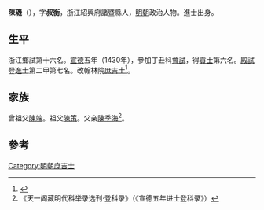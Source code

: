{{Otheruses|other=名为陈玑的其他人物|陈玑}}

'''陳璣'''（{{bd|1398年||？}}），字'''叔衡'''，浙江紹興府諸暨縣人，[[明朝|明朝]]政治人物。進士出身。

== 生平 ==
浙江鄉試第十六名。[[宣德|宣德]]五年（1430年），參加丁丑科[[會試|會試]]，得[[貢士|貢士]]第六名。[[殿試|殿試]]登[[進士|進士]]第二甲第七名。改翰林院[[庶吉士|庶吉士]]<ref>{{cite news|title=《绍兴市志 卷44 第二章  历代进士名录》|url=http://www.sxlib.com:8080/web/gycslou/sxsz/44z2.htm|accessdate=2013-07-25|newspaper=绍兴图书馆|deadurl=yes|archiveurl=https://archive.is/20120914053252/http://www.sxlib.com:8080/web/gycslou/sxsz/44z2.htm|archivedate=2012-09-14}}</ref>。

== 家族 ==
曾祖父[[陳端|陳端]]。祖父[[陳策|陳策]]。父亲[[陳季海|陳季海]]<ref>《天一阁藏明代科举录选刊·登科录》（《宣德五年进士登科录》）</ref>。

==參考==
{{reflist}}

{{宣德五年庚戌科殿試金榜}}

{{Authority control}}

{{DEFAULTSORT:}}
[[Category:明朝庶吉士|Category:明朝庶吉士]]


{{明朝人物小作品}}